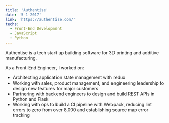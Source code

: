 ```yaml
---
title: 'Authentise'
date: '5-1-2017'
link: 'https://authentise.com/'
techs:
  - Front-End Development 
  - JavaScript
  - Python
---
```


Authentise is a tech start up building software for 3D printing and additive manufacturing. 

As a Front-End Engineer, I worked on:

- Architecting application state management with redux
- Working with sales, product management, and engineering leadership to design new features for major customers
- Partnering with backend engineers to design and build REST APIs in Python and Flask
- Working with ops to build a CI pipeline with Webpack, reducing lint errors to zero from over 8,000 and establishing source map error tracking
